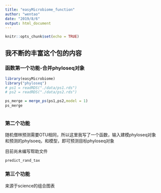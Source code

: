 ---
title: "easyMicrobiome_function"
author: "wentao"
date: "2019/8/6"
output: html_document
---

```{r setup, include=FALSE}
knitr::opts_chunk$set(echo = TRUE)
```

## 我不断的丰富这个包的内容

### 函数第一个功能-合并phyloseq对象

```{r cars}
library(easyMicrobiome)
library("phyloseq")
# ps1 = readRDS("./data/ps1.rds")
# ps2 = readRDS("./data/ps2.rds")

ps_merge = merge_ps(ps1,ps2,model = 1)
ps_merge



```

### 第二个功能

随机僧林预测需要OTU相同，所以这里我写了一个函数，输入建模phyloseq对象和预测的phylsoeq，和模型，即可预测目标phyloseq对象

目前尚未编写帮助文件

```{R}

predict_rand_tax

```
### 第三个功能

来源于science的组合图表







